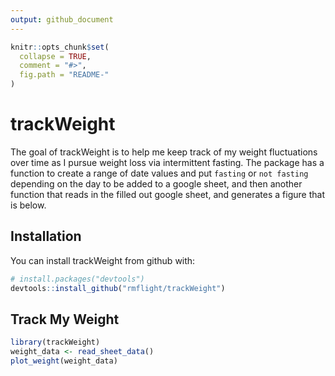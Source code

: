 ```yaml
---
output: github_document
---
```


<!-- README.md is generated from README.Rmd. Please edit that file -->

```r
knitr::opts_chunk$set(
  collapse = TRUE,
  comment = "#>",
  fig.path = "README-"
)
```

# trackWeight

The goal of trackWeight is to help me keep track of my weight fluctuations over time
as I pursue weight loss via intermittent fasting. The package has a function
to create a range of date values and put `fasting` or `not fasting` depending
on the day to be added to a google sheet, and then another function that
reads in the filled out google sheet, and generates a figure that is below.

## Installation

You can install trackWeight from github with:

```r
# install.packages("devtools")
devtools::install_github("rmflight/trackWeight")
```

## Track My Weight

```r
library(trackWeight)
weight_data <- read_sheet_data()
plot_weight(weight_data)
```
